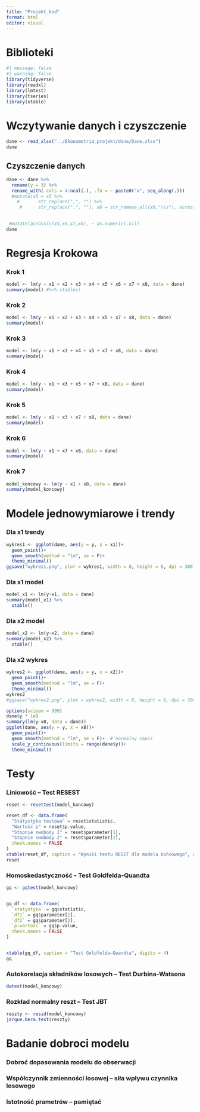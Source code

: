 ```yaml
---
title: "Projekt_kod"
format: html
editor: visual
---
```


# Biblioteki

```r
#| message: false
#| warning: false
library(tidyverse)
library(readxl)
library(lmtest)
library(tseries)
library(xtable)
```

# Wczytywanie danych i czyszczenie

```r
dane <- read_xlsx("../Ekonometria_projekt/dane/Dane.xlsx")
dane
```

## Czyszczenie danych

```r
dane <- dane %>% 
  rename(y = 3) %>% 
  rename_with(.cols = 4:ncol(.), .fn = ~ paste0("x", seq_along(.))) 
  #mutate(x5 = x5 %>%
    #       str_replace(",", "") %>% 
     #      str_replace(".", ""), x6 = str_remove_all(x6,"\\s"), across(c(x7, x8), ~ str_replace(., "\\.", "")))%>% 

  
 #mutate(across(c(x5,x6,x7,x8), ~ as.numeric(.x))) 
dane
```

# Regresja Krokowa

### Krok 1

```r
model <- lm(y ~ x1 + x2 + x3 + x4 + x5 + x6 + x7 + x8, data = dane)
summary(model) #%>% xtable()
```

### Krok 2

```r
model <- lm(y ~ x1 + x2 + x3 + x4 + x5 + x7 + x8, data = dane)
summary(model) 
```

### Krok 3

```r
model <- lm(y ~ x1 + x3 + x4 + x5 + x7 + x8, data = dane)
summary(model) 
```

### Krok 4

```r
model <- lm(y ~ x1 + x3 + x5 + x7 + x8, data = dane)
summary(model)
```

### Krok 5

```r
model <- lm(y ~ x1 + x3 + x7 + x8, data = dane)
summary(model)
```

### Krok 6

```r
model <- lm(y ~ x1 + x7 + x8, data = dane)
summary(model)
```

### Krok 7

```r
model_koncowy <- lm(y ~ x1 + x8, data = dane)
summary(model_koncowy)
```

# Modele jednowymiarowe i trendy

### Dla x1 trendy

```r
wykres1 <- ggplot(dane, aes(y = y, x = x1))+
  geom_point()+
  geom_smooth(method = "lm", se = F)+
  theme_minimal()
ggsave("wykres1.png", plot = wykres1, width = 8, height = 6, dpi = 300)
```

### Dla x1 model

```r
model_x1 <- lm(y~x1, data = dane)
summary(model_x1) %>% 
  xtable()
```

### Dla x2 model

```r
model_x2 <- lm(y~x2, data = dane)
summary(model_x2) %>% 
  xtable()
```

### Dla x2 wykres

```r
wykres2 <- ggplot(dane, aes(y = y, x = x2))+
  geom_point()+
  geom_smooth(method = "lm", se = F)+
  theme_minimal()
wykres2
#ggsave("wykres2.png", plot = wykres2, width = 8, height = 6, dpi = 300)
```

```r
options(scipen = 999)
dane$y * 1e9
summary(lm(y~x8, data = dane))
ggplot(dane, aes(y = y, x = x8))+
  geom_point()+
  geom_smooth(method = "lm", se = F)+  # normalny zapis
  scale_y_continuous(limits = range(dane$y))+
  theme_minimal()
```

# Testy

### Liniowość – Test RESEST

```r
reset <- resettest(model_koncowy) 

reset_df <- data.frame(
  "Statystyka testowa" = reset$statistic,
  "Wartość p" = reset$p.value,
  "Stopnie swobody 1" = reset$parameter[1],
  "Stopnie swobody 2" = reset$parameter[2],
  check.names = FALSE
)
xtable(reset_df, caption = "Wyniki testu RESET dla modelu końcowego", digits = 4)
reset
```

### Homoskedastyczność - Test Goldfelda-Quandta

```r
gq <- gqtest(model_koncowy)


gq_df <- data.frame(
  `statystyka` = gq$statistic,
  `df1` = gq$parameter[1],
  `df2` = gq$parameter[2],
  `p-wartość` = gq$p.value,
  check.names = FALSE
)


xtable(gq_df, caption = "Test Goldfelda–Quandta", digits = 4)
gq
```

### Autokorelacja składników losowych – Test Durbina-Watsona

```r
dwtest(model_koncowy)
```

### Rozkład normalny reszt – Test JBT

```r
reszty <- resid(model_koncowy)
jarque.bera.test(reszty)
```

# Badanie dobroci modelu

### Dobroć dopasowania modelu do obserwacji

### Współczynnik zmienności losowej – siła wpływu czynnika losowego

### Istotność prametrów – pamiętać
